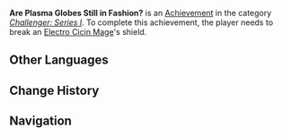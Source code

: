 {{Achievement Infobox
|title        = 
|id           = 82005
|order id     = 2005
|category     = Challenger: Series I
|description  = Break an [[Electro Cicin Mage]]'s shield.
|requirements = 
|primogems    = 5
|tracking     = 
|topic        = Electro Cicin Mage
}}
'''Are Plasma Globes Still in Fashion?''' is an [[Achievement]] in the category ''[[Challenger: Series I]]''. To complete this achievement, the player needs to break an [[Electro Cicin Mage]]'s shield.
<!--
==Trivia==

==Video Guides==
{{EVT
|video1   = 
|caption1 = 
}}
-->
==Other Languages==
{{Other Languages|default_hidden=1
|en      = Are Plasma Globes Still in Fashion?
|zhs     = 特斯拉球还流行吗？
|zhs_rm  = Tèsīlā Qiú Hái Liúxíng Ma?
|zht     = 電漿球還流行嗎？
|zht_rm  = Tèsīlā Qiú Hái Liúxíng Ma?
|ja      = プラズマボールがまだ流行ってる？
|ja_rm   = Purazuma Booru ga Mada Hayatteru?
|ko      = 테슬라 코일이 아직도 유행해?
|ko_rm   = 
|es      = ¿Las bolas de plasma siguen de moda?
|fr      = Les boules à plasma sont toujours à la mode ?
|ru      = Плазменные лампы ещё в моде?
|th      = Plasma Globe ยังเป็นที่นิยมอยู่มั้ย?
|th_rm   = 
|vi      = Quả cầu Plasma có còn thịnh hành không?
|de      = Sind Plasmalampen noch in Mode?
|id      = Apakah Bola Plasma Masih Terkenal?
|pt      = As Bolas de Plasma Continuam na Moda?
}}

==Change History==
{{Change History|1.0}}
<!--
==References==
{{Reflist}}
-->
==Navigation==
{{Achievement Navbox|Challenger: Series I}}